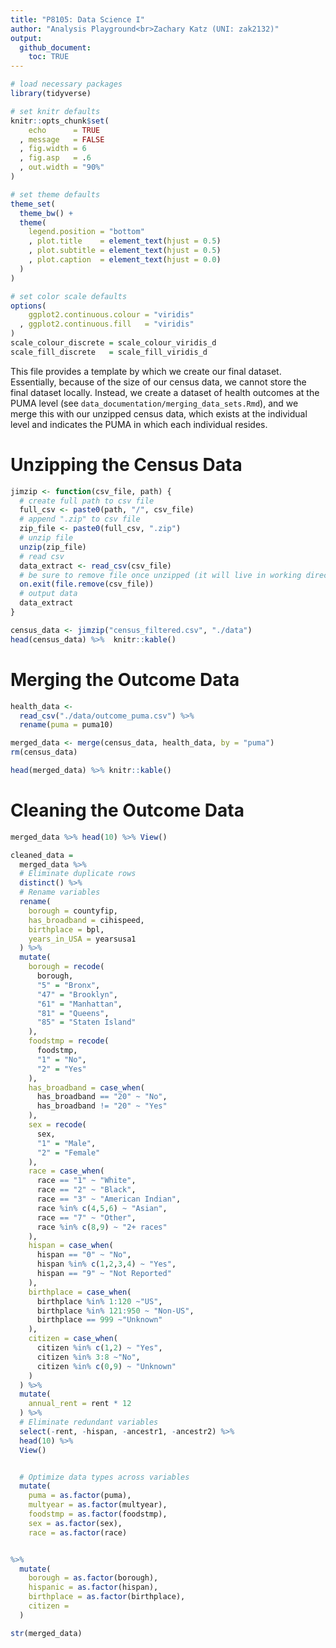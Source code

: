 ```yaml
---
title: "P8105: Data Science I"
author: "Analysis Playground<br>Zachary Katz (UNI: zak2132)"
output:
  github_document:
    toc: TRUE
---
```


<!------------------------------------------------------------------------------
Preamble
------------------------------------------------------------------------------->

```r
# load necessary packages
library(tidyverse)

# set knitr defaults
knitr::opts_chunk$set(
    echo      = TRUE
  , message   = FALSE
  , fig.width = 6
  , fig.asp   = .6
  , out.width = "90%"
)

# set theme defaults
theme_set(
  theme_bw() +
  theme(
    legend.position = "bottom"
    , plot.title    = element_text(hjust = 0.5)
    , plot.subtitle = element_text(hjust = 0.5)    
    , plot.caption  = element_text(hjust = 0.0)
  )
)

# set color scale defaults
options(
    ggplot2.continuous.colour = "viridis"
  , ggplot2.continuous.fill   = "viridis"
)
scale_colour_discrete = scale_colour_viridis_d
scale_fill_discrete   = scale_fill_viridis_d
```

<!------------------------------------------------------------------------------
Overview
------------------------------------------------------------------------------->

This file provides a template by which we create our final dataset. Essentially, because of the size of our census data, we cannot store the final dataset locally. Instead, we create a dataset of health outcomes at the PUMA level (see `data_documentation/merging_data_sets.Rmd`), and we merge this with our unzipped census data, which exists at the individual level and indicates the PUMA in which each individual resides.

# Unzipping the Census Data

```r
jimzip <- function(csv_file, path) {
  # create full path to csv file
  full_csv <- paste0(path, "/", csv_file)
  # append ".zip" to csv file
  zip_file <- paste0(full_csv, ".zip")
  # unzip file
  unzip(zip_file)
  # read csv
  data_extract <- read_csv(csv_file)
  # be sure to remove file once unzipped (it will live in working directory)
  on.exit(file.remove(csv_file))
  # output data
  data_extract
}

census_data <- jimzip("census_filtered.csv", "./data")
head(census_data) %>%  knitr::kable()
```

# Merging the Outcome Data

```r
health_data <-
  read_csv("./data/outcome_puma.csv") %>%
  rename(puma = puma10)

merged_data <- merge(census_data, health_data, by = "puma")
rm(census_data)

head(merged_data) %>% knitr::kable()
```

# Cleaning the Outcome Data

```r
merged_data %>% head(10) %>% View()

cleaned_data = 
  merged_data %>% 
  # Eliminate duplicate rows
  distinct() %>% 
  # Rename variables
  rename(
    borough = countyfip,
    has_broadband = cihispeed,
    birthplace = bpl,
    years_in_USA = yearsusa1
  ) %>% 
  mutate(
    borough = recode(
      borough,
      "5" = "Bronx",
      "47" = "Brooklyn",
      "61" = "Manhattan",
      "81" = "Queens",
      "85" = "Staten Island"
    ),
    foodstmp = recode(
      foodstmp,
      "1" = "No",
      "2" = "Yes"
    ),
    has_broadband = case_when(
      has_broadband == "20" ~ "No",
      has_broadband != "20" ~ "Yes"
    ),
    sex = recode(
      sex,
      "1" = "Male",
      "2" = "Female"
    ),
    race = case_when(
      race == "1" ~ "White",
      race == "2" ~ "Black",
      race == "3" ~ "American Indian",
      race %in% c(4,5,6) ~ "Asian",
      race == "7" ~ "Other",
      race %in% c(8,9) ~ "2+ races"
    ),
    hispan = case_when(
      hispan == "0" ~ "No",
      hispan %in% c(1,2,3,4) ~ "Yes",
      hispan == "9" ~ "Not Reported"
    ),
    birthplace = case_when(
      birthplace %in% 1:120 ~"US",
      birthplace %in% 121:950 ~ "Non-US",
      birthplace == 999 ~"Unknown"
    ),
    citizen = case_when(
      citizen %in% c(1,2) ~ "Yes",
      citizen %in% 3:8 ~"No",
      citizen %in% c(0,9) ~ "Unknown"
    )
  ) %>% 
  mutate(
    annual_rent = rent * 12
  ) %>% 
  # Eliminate redundant variables
  select(-rent, -hispan, -ancestr1, -ancestr2) %>% 
  head(10) %>% 
  View()


  # Optimize data types across variables
  mutate(
    puma = as.factor(puma),
    multyear = as.factor(multyear),
    foodstmp = as.factor(foodstmp),
    sex = as.factor(sex),
    race = as.factor(race)


%>% 
  mutate(
    borough = as.factor(borough),
    hispanic = as.factor(hispan),
    birthplace = as.factor(birthplace),
    citizen = 
  ) 

str(merged_data)
```

